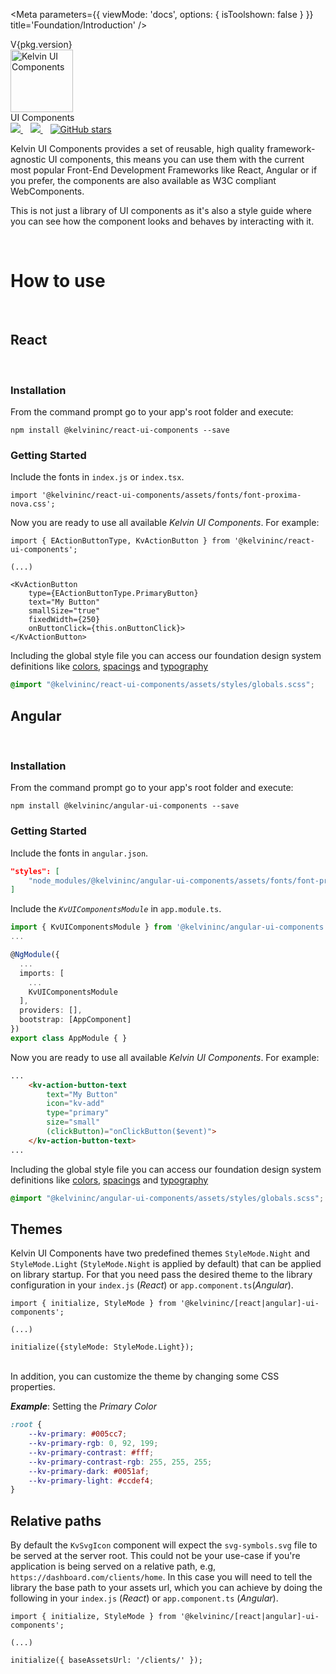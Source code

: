 
<Meta
	parameters={{
		viewMode: 'docs',
		options: { isToolshown: false }
	}}
	title='Foundation/Introduction'
/>

<div className="version"><span>V{pkg.version}</span></div>
<div className="intro-header">
	<div className="intro-logo">
		<img
			alt="Kelvin UI Components"
			height="100"
			src="images/Kelvin-Color.svg"
		/>
		<div className="label">
			<span>UI Components</span>
		</div>
	</div>
</div>
<div className="references">
	<a href="https://npm.im/@kelvininc/ui-components" target="_blank">
		<img src="https://img.shields.io/npm/v/@kelvininc/ui-components.svg" />
	</a>&nbsp;&nbsp;
	<a href="https://npm.im/@kelvininc/ui-components" target="_blank">
		<img src="https://badgen.net/npm/dw/@kelvininc/ui-components" />
	</a>&nbsp;&nbsp;
	<a href="https://github.com/kelvininc/ui-components" target="_blank">
		<img alt="GitHub stars" src="https://img.shields.io/github/stars/kelvininc/ui-components?style=social" />
	</a>
</div>

Kelvin UI Components provides a set of reusable, high quality framework-agnostic UI components, this means you can use them with the current most popular Front-End Development Frameworks like React, Angular or if you prefer, the components are also available as W3C compliant WebComponents.

This is not just a library of UI components as it's also a style guide where you can see how the component looks and behaves by interacting with it.

<br />

# How to use

<br />

## React

<br />

### Installation

From the command prompt go to your app's root folder and execute:

```
npm install @kelvininc/react-ui-components --save
```
### Getting Started

Include the fonts in `index.js` or `index.tsx`.

```tsx
import '@kelvininc/react-ui-components/assets/fonts/font-proxima-nova.css';
```

Now you are ready to use all available *Kelvin UI Components*. For example:

```tsx
import { EActionButtonType, KvActionButton } from '@kelvininc/react-ui-components';

(...)

<KvActionButton
	type={EActionButtonType.PrimaryButton}
	text="My Button"
	smallSize="true"
	fixedWidth={250}
	onButtonClick={this.onButtonClick}>
</KvActionButton>
```

Including the global style file you can access our foundation design system definitions like [colors](/story/foundation-colors--page), [spacings](?path=/docs/foundation-spatial-system--page) and [typography](/docs/foundation-typography--page)

```css
@import "@kelvininc/react-ui-components/assets/styles/globals.scss";
```

## Angular

<br />

### Installation

From the command prompt go to your app's root folder and execute:

```
npm install @kelvininc/angular-ui-components --save
```
### Getting Started

Include the fonts in `angular.json`.

```json
"styles": [
	"node_modules/@kelvininc/angular-ui-components/assets/fonts/font-proxima-nova.css"
]
```

Include the *```KvUIComponentsModule```* in `app.module.ts`.

```ts
import { KvUIComponentsModule } from '@kelvininc/angular-ui-components';
...

@NgModule({
  ...
  imports: [
	...
    KvUIComponentsModule
  ],
  providers: [],
  bootstrap: [AppComponent]
})
export class AppModule { }
```

Now you are ready to use all available *Kelvin UI Components*. For example:

```html
...
	<kv-action-button-text
		text="My Button"
		icon="kv-add"
		type="primary"
		size="small"
		(clickButton)="onClickButton($event)">
	</kv-action-button-text>
...
```

Including the global style file you can access our foundation design system definitions like [colors](/story/foundation-colors--page), [spacings](/docs/foundation-spatial-system--page) and [typography](/docs/foundation-typography--page)

```css
@import "@kelvininc/angular-ui-components/assets/styles/globals.scss";
```

## Themes

Kelvin UI Components have two predefined themes `StyleMode.Night` and `StyleMode.Light` (`StyleMode.Night` is applied by default) that can be applied on library startup. For that you need pass the desired theme to the library configuration in your `index.js` (*React*) or `app.component.ts`(*Angular*).

```tsx
import { initialize, StyleMode } from '@kelvininc/[react|angular]-ui-components';

(...)

initialize({styleMode: StyleMode.Light});

```
<br />
In addition, you can customize the theme by changing some CSS properties.

***Example***: Setting the *Primary Color*

```css
:root {
	--kv-primary: #005cc7;
	--kv-primary-rgb: 0, 92, 199;
	--kv-primary-contrast: #fff;
	--kv-primary-contrast-rgb: 255, 255, 255;
	--kv-primary-dark: #0051af;
	--kv-primary-light: #ccdef4;
}
```

## Relative paths

By default the `KvSvgIcon` component will expect the `svg-symbols.svg` file to be served at the server root. This could not be your use-case if you're application is being served on a relative path, e.g, `https://dashboard.com/clients/home`. In this case you will need to tell the library the base path to your assets url, which you can achieve by doing the following in your `index.js` (*React*) or `app.component.ts` (*Angular*).

```tsx
import { initialize, StyleMode } from '@kelvininc/[react|angular]-ui-components';

(...)

initialize({ baseAssetsUrl: '/clients/' });

```
